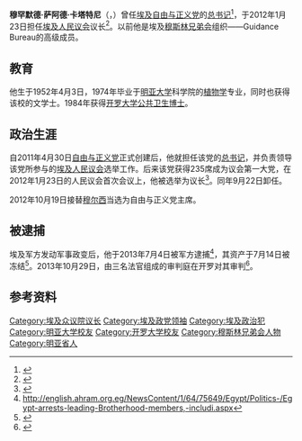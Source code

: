 {{Infobox officeholder
| name        = Mohamed Saad Tawfik Al-Katatny
| image       =
| office      = [[埃及人民议会|埃及人民议会]]议长
| term_start  = 2012年1月23日
| term_end    = 2012年9月22日
| president   = [[穆罕默德·侯赛因·坦塔维|穆罕默德·侯赛因·坦塔维]]<small>(代理)</small>、[[穆罕默德·穆尔西|穆罕默德·穆尔西]]
| predecessor = Ahmed Fathi Sorour
| successor   = 
| office2     = [[自由与正义党|自由与正义党]][[总书记|总书记]]
| term_start2  = 2011年4月30日
| term_end2    = 2012年1月23日
| predecessor2 = 政党成立
| successor2   = 
| birth_date  = {{Birth date and age|1952|4|3|df=yes}}
| birth_place = [[明亚|明亚]], [[埃及王国|埃及]]
| nationality = [[埃及|埃及]]
| party       = [[自由与正义党|自由与正义党]]
| alma_mater  = [[明亚大学|明亚大学]]<br />[[开罗大学|开罗大学]]
| profession  = [[植物学|植物学家]]
| religion    = [[逊尼派|逊尼派]]
}}

'''穆罕默德·萨阿德·卡塔特尼'''（{{Lang-ar| محمد سعد توفيق الكتاتني}}，{{bd|1952年|4月3日|}}）曾任[[埃及|埃及]][[自由与正义党|自由与正义党]]的[[总书记|总书记]]<ref>{{Cite web |url=http://af.reuters.com/article/commoditiesNews/idAFL5E8CN1YZ20120123 |title=Reuters: Egypt assembly picks Islamist speaker |accessdate=2012-01-24 |archive-date=2016-03-03 |archive-url=https://web.archive.org/web/20160303180921/http://af.reuters.com/article/commoditiesNews/idAFL5E8CN1YZ20120123 |dead-url=no }}</ref>，于2012年1月23日担任[[埃及人民议会|埃及人民议会]]议长<ref>{{Cite web |url=http://www.ahram.org.eg/The-First/News/126665.aspx |title=存档副本 |access-date=2012-01-24 |archive-url=https://web.archive.org/web/20120904110730/http://www.ahram.org.eg/The-First/News/126665.aspx |archive-date=2012-09-04 |dead-url=yes }}</ref>。以前他是埃及[[穆斯林兄弟会|穆斯林兄弟会]]组织——Guidance Bureau的高级成员。

==教育==
他生于1952年4月3日，1974年毕业于[[明亚大学|明亚大学]]科学院的[[植物学|植物学]]专业，同时也获得该校的文学士。1984年获得[[开罗大学|开罗大学]][[公共卫生博士|公共卫生博士]]{{cn|date=January 2012}}。

==政治生涯==
自2011年4月30日[[自由与正义党|自由与正义党]]正式创建后，他就担任该党的[[总书记|总书记]]，并负责领导该党所参与的[[埃及人民议会|埃及人民议会]]选举工作。后来该党获得235席成为议会第一大党，在2012年1月23日的人民议会首次会议上，他被选举为议长<ref>{{cite web|url=http://news.163.com/12/0124/03/7OGLKJ2500014JB5.html?from=index | language= | title=埃及自由与正义党总书记当选为人民议会议长 |publisher=新华网 |date=2012-01-24 |accessdate= }}</ref>。同年9月22日卸任。

2012年10月19日接替[[穆尔西|穆尔西]]当选为自由与正义党主席。

== 被逮捕 ==
埃及军方发动军事政变后，他于2013年7月4日被军方逮捕<ref>http://english.ahram.org.eg/NewsContent/1/64/75649/Egypt/Politics-/Egypt-arrests-leading-Brotherhood-members,-includi.aspx</ref>，其资产于7月14日被冻结<ref name="egypindep">{{Cite news|title=Asset freeze for Islamist leaders goes into action|url=http://www.egyptindependent.com/news/asset-freeze-islamist-leaders-goes-action|work=Egypt Independent|date=15 July 2013|accessdate=15 July 2013|archive-date=2013-07-28|archive-url=https://web.archive.org/web/20130728225210/http://www.egyptindependent.com/news/asset-freeze-islamist-leaders-goes-action|dead-url=no}}</ref>。2013年10月29日，由三名法官组成的审判庭在开罗对其审判<ref>{{Cite web |url=http://america.aljazeera.com/articles/2013/10/29/judges-in-egyptianbrotherhoodtrialquit.html |title=存档副本 |accessdate=2014-10-06 |archive-date=2013-11-02 |archive-url=https://web.archive.org/web/20131102013918/http://america.aljazeera.com/articles/2013/10/29/judges-in-egyptianbrotherhoodtrialquit.html |dead-url=no }}</ref>。

==参考资料==
{{reflist}}

{{DEFAULTSORT:Saad Al-Katatny}}
[[Category:埃及众议院议长|Category:埃及众议院议长]]
[[Category:埃及政党领袖|Category:埃及政党领袖]]
[[Category:埃及政治犯|Category:埃及政治犯]]
[[Category:明亚大学校友|Category:明亚大学校友]]
[[Category:开罗大学校友|Category:开罗大学校友]]
[[Category:穆斯林兄弟会人物|Category:穆斯林兄弟会人物]]
[[Category:明亚省人|Category:明亚省人]]